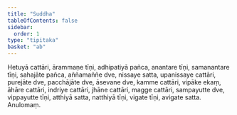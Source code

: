 ```yaml
---
title: "Suddha"
tableOfContents: false
sidebar:
  order: 1
type: "tipitaka"
basket: "ab"
---
```



<DynamicBreadcrumb />

<Division number="323">

<Paragraph number="4757">
Hetuyā cattāri, ārammaṇe tīṇi, adhipatiyā pañca, anantare tīṇi, samanantare tīṇi, sahajāte pañca, aññamaññe dve, nissaye satta, upanissaye cattāri, purejāte dve, pacchājāte dve, āsevane dve, kamme cattāri, vipāke ekaṃ, āhāre cattāri, indriye cattāri, jhāne cattāri, magge cattāri, sampayutte dve, vippayutte tīṇi, atthiyā satta, natthiyā tīṇi, vigate tīṇi, avigate satta.

</Paragraph>
</Division>

<Paragraph number="4758" type="center">
Anulomaṃ.
</Paragraph>